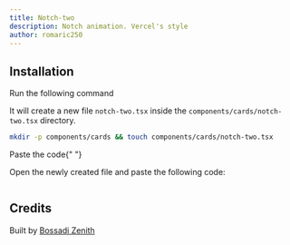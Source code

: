 ```yaml
---
title: Notch-two
description: Notch animation. Vercel's style
author: romaric250
---
```


<ComponentPreview name="notch-two-cards" height={500} />

## Installation

<Steps>

<Step>Run the following command</Step>

It will create a new file `notch-two.tsx` inside the `components/cards/notch-two.tsx` directory.

```bash
mkdir -p components/cards && touch components/cards/notch-two.tsx
```

<Step>Paste the code</Step>{" "}

Open the newly created file and paste the following code:

```jsx file=<rootDir>/fg/cards/notch-two.tsx

```

</Steps>

## Credits

Built by [Bossadi Zenith](https://github.com/code-env)
